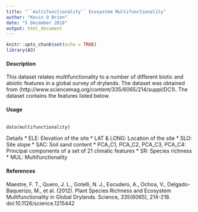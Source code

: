 ```yaml
---
title: "``multifunctionality`` Ecosystem Multifunctionality"
author: "Kevin O Brien"
date: "5 December 2018"
output: html_document
---
```


```r
knitr::opts_chunk$set(echo = TRUE)
library(A3)
```


#### Description

This dataset relates multifunctionality to a number of different biotic and abiotic features in a global survey of drylands. The dataset was obtained from (http://www.sciencemag.org/content/335/6065/214/suppl/DC1). The dataset contains the features listed below.

#### Usage 

<pre><code>
data(multifunctionality)
</code></pre>
  
Details
* ELE: Elevation of the site
* LAT & LONG: Location of the site
* SLO: Site slope
* SAC: Soil sand content
* PCA_C1, PCA_C2, PCA_C3, PCA_C4: Principal components of a set of 21 climatic features
* SR: Species richness
* MUL: Multifunctionality

#### References

Maestre, F. T., Quero, J. L., Gotelli, N. J., Escudero, A., Ochoa, V., Delgado-Baquerizo, M., et al.
(2012). Plant Species Richness and Ecosystem Multifunctionality in Global Drylands. Science,
335(6065), 214-218. doi:10.1126/science.1215442
